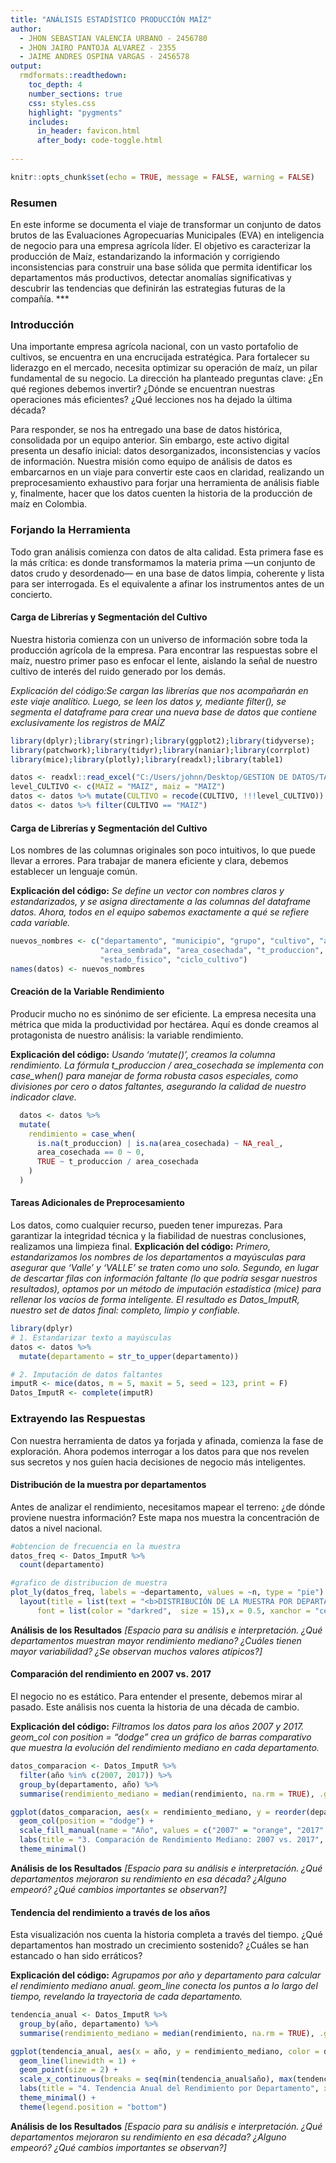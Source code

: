 ```yaml
---
title: "ANÁLISIS ESTADÍSTICO PRODUCCIÓN MAÍZ"
author: 
  - JHON SEBASTIAN VALENCIA URBANO - 2456780
  - JHON JAIRO PANTOJA ALVAREZ - 2355
  - JAIME ANDRES OSPINA VARGAS - 2456578
output: 
  rmdformats::readthedown:
    toc_depth: 4
    number_sections: true
    css: styles.css
    highlight: "pygments"
    includes:
      in_header: favicon.html
      after_body: code-toggle.html
      
---
```


```r
knitr::opts_chunk$set(echo = TRUE, message = FALSE, warning = FALSE)
```

### **Resumen**

En este informe se documenta el viaje de transformar un conjunto de datos brutos de las Evaluaciones Agropecuarias Municipales (EVA) en inteligencia de negocio para una empresa agrícola líder. El objetivo es caracterizar la producción de Maíz, estandarizando la información y corrigiendo inconsistencias para construir una base sólida que permita identificar los departamentos más productivos, detectar anomalías significativas y descubrir las tendencias que definirán las estrategias futuras de la compañía.
***

### **Introducción**

Una importante empresa agrícola nacional, con un vasto portafolio de cultivos, se encuentra en una encrucijada estratégica. Para fortalecer su liderazgo en el mercado, necesita optimizar su operación de maíz, un pilar fundamental de su negocio. La dirección ha planteado preguntas clave: ¿En qué regiones debemos invertir? ¿Dónde se encuentran nuestras operaciones más eficientes? ¿Qué lecciones nos ha dejado la última década?

Para responder, se nos ha entregado una base de datos histórica, consolidada por un equipo anterior. Sin embargo, este activo digital presenta un desafío inicial: datos desorganizados, inconsistencias y vacíos de información. Nuestra misión como equipo de análisis de datos es embarcarnos en un viaje para convertir este caos en claridad, realizando un preprocesamiento exhaustivo para forjar una herramienta de análisis fiable y, finalmente, hacer que los datos cuenten la historia de la producción de maíz en Colombia.

### **Forjando la Herramienta**

Todo gran análisis comienza con datos de alta calidad. Esta primera fase es la más crítica: es donde transformamos la materia prima —un conjunto de datos crudo y desordenado— en una base de datos limpia, coherente y lista para ser interrogada. Es el equivalente a afinar los instrumentos antes de un concierto.

#### **Carga de Librerías y Segmentación del Cultivo**

Nuestra historia comienza con un universo de información sobre toda la producción agrícola de la empresa. Para encontrar las respuestas sobre el maíz, nuestro primer paso es enfocar el lente, aislando la señal de nuestro cultivo de interés del ruido generado por los demás.

*Explicación del código:Se cargan las librerías que nos acompañarán en este viaje analítico. Luego, se leen los datos y, mediante filter(), se segmenta el dataframe para crear una nueva base de datos que contiene exclusivamente los registros de MAÍZ*
```r
library(dplyr);library(stringr);library(ggplot2);library(tidyverse);
library(patchwork);library(tidyr);library(naniar);library(corrplot)
library(mice);library(plotly);library(readxl);library(table1)

datos <- readxl::read_excel("C:/Users/johnn/Desktop/GESTION DE DATOS/TALLER PREPROCESAMIENTO/DATOS/eva_df_2025.xlsx")
level_CULTIVO <- c(MAIZ = "MAIZ", maiz = "MAIZ")
datos <- datos %>% mutate(CULTIVO = recode(CULTIVO, !!!level_CULTIVO))
datos <- datos %>% filter(CULTIVO == "MAIZ")
```
#### **Carga de Librerías y Segmentación del Cultivo**

Los nombres de las columnas originales son poco intuitivos, lo que puede llevar a errores. Para trabajar de manera eficiente y clara, debemos establecer un lenguaje común.

**Explicación del código:**
*Se define un vector con nombres claros y estandarizados, y se asigna directamente a las columnas del dataframe datos. Ahora, todos en el equipo sabemos exactamente a qué se refiere cada variable.*
```r
nuevos_nombres <- c("departamento", "municipio", "grupo", "cultivo", "año",
                    "area_sembrada", "area_cosechada", "t_produccion",
                    "estado_fisico", "ciclo_cultivo")
names(datos) <- nuevos_nombres
```


#### **Creación de la Variable Rendimiento**

Producir mucho no es sinónimo de ser eficiente. La empresa necesita una métrica que mida la productividad por hectárea. Aquí es donde creamos al protagonista de nuestro análisis: la variable rendimiento.

**Explicación del código:**
*Usando 'mutate()', creamos la columna rendimiento. La fórmula t_produccion / area_cosechada se implementa con case_when() para manejar de forma robusta casos especiales, como divisiones por cero o datos faltantes, asegurando la calidad de nuestro indicador clave.*

```r
  datos <- datos %>%
  mutate(
    rendimiento = case_when(
      is.na(t_produccion) | is.na(area_cosechada) ~ NA_real_,
      area_cosechada == 0 ~ 0,
      TRUE ~ t_produccion / area_cosechada
    )
  )
```


#### **Tareas Adicionales de Preprocesamiento**

Los datos, como cualquier recurso, pueden tener impurezas. Para garantizar la integridad técnica y la fiabilidad de nuestras conclusiones, realizamos una limpieza final.
**Explicación del código:**
*Primero, estandarizamos los nombres de los departamentos a mayúsculas para asegurar que 'Valle' y 'VALLE' se traten como uno solo. Segundo, en lugar de descartar filas con información faltante (lo que podría sesgar nuestros resultados), optamos por un método de imputación estadística (mice) para rellenar los vacíos de forma inteligente. El resultado es Datos_ImputR, nuestro set de datos final: completo, limpio y confiable.*

```r
library(dplyr)
# 1. Estandarizar texto a mayúsculas
datos <- datos %>% 
  mutate(departamento = str_to_upper(departamento))

# 2. Imputación de datos faltantes
imputR <- mice(datos, m = 5, maxit = 5, seed = 123, print = F) 
Datos_ImputR <- complete(imputR)
```

### **Extrayendo las Respuestas**

Con nuestra herramienta de datos ya forjada y afinada, comienza la fase de exploración. Ahora podemos interrogar a los datos para que nos revelen sus secretos y nos guíen hacia decisiones de negocio más inteligentes.

#### **Distribución de la muestra por departamentos**
Antes de analizar el rendimiento, necesitamos mapear el terreno: ¿de dónde proviene nuestra información? Este mapa nos muestra la concentración de datos a nivel nacional.

```r
#obtencion de frecuencia en la muestra
datos_freq <- Datos_ImputR %>%
  count(departamento)

#grafico de distribucion de muestra
plot_ly(datos_freq, labels = ~departamento, values = ~n, type = "pie") %>%
  layout(title = list(text = "<b>DISTRIBUCIÓN DE LA MUESTRA POR DEPARTAMENTOS</b>",
      font = list(color = "darkred",  size = 15),x = 0.5, xanchor = "center"))
```
**Análisis de los Resultados**
*[Espacio para su análisis e interpretación. ¿Qué departamentos muestran mayor rendimiento mediano? ¿Cuáles tienen mayor variabilidad? ¿Se observan muchos valores atípicos?]*

#### **Comparación del rendimiento en 2007 vs. 2017**
El negocio no es estático. Para entender el presente, debemos mirar al pasado. Este análisis nos cuenta la historia de una década de cambio.

**Explicación del código:**
*Filtramos los datos para los años 2007 y 2017. geom_col con position = "dodge" crea un gráfico de barras comparativo que muestra la evolución del rendimiento mediano en cada departamento.*

```r
datos_comparacion <- Datos_ImputR %>%
  filter(año %in% c(2007, 2017)) %>%
  group_by(departamento, año) %>%
  summarise(rendimiento_mediano = median(rendimiento, na.rm = TRUE), .groups = 'drop')

ggplot(datos_comparacion, aes(x = rendimiento_mediano, y = reorder(departamento, rendimiento_mediano), fill = as.factor(año))) +
  geom_col(position = "dodge") +
  scale_fill_manual(name = "Año", values = c("2007" = "orange", "2017" = "skyblue")) +
  labs(title = "3. Comparación de Rendimiento Mediano: 2007 vs. 2017", x = "Rendimiento Mediano (Ton/Ha)", y = "Departamento") +
  theme_minimal()
```
**Análisis de los Resultados**
*[Espacio para su análisis e interpretación. ¿Qué departamentos mejoraron su rendimiento en esa década? ¿Alguno empeoró? ¿Qué cambios importantes se observan?]*

#### **Tendencia del rendimiento a través de los años**
Esta visualización nos cuenta la historia completa a través del tiempo. ¿Qué departamentos han mostrado un crecimiento sostenido? ¿Cuáles se han estancado o han sido erráticos?

**Explicación del código:**
*Agrupamos por año y departamento para calcular el rendimiento mediano anual. geom_line conecta los puntos a lo largo del tiempo, revelando la trayectoria de cada departamento.*

```r
tendencia_anual <- Datos_ImputR %>%
  group_by(año, departamento) %>%
  summarise(rendimiento_mediano = median(rendimiento, na.rm = TRUE), .groups = 'drop')

ggplot(tendencia_anual, aes(x = año, y = rendimiento_mediano, color = departamento)) +
  geom_line(linewidth = 1) +
  geom_point(size = 2) +
  scale_x_continuous(breaks = seq(min(tendencia_anual$año), max(tendencia_anual$año), by = 2)) +
  labs(title = "4. Tendencia Anual del Rendimiento por Departamento", x = "Año", y = "Rendimiento Mediano (Ton/Ha)") +
  theme_minimal() +
  theme(legend.position = "bottom")
```
**Análisis de los Resultados**
*[Espacio para su análisis e interpretación. ¿Qué departamentos mejoraron su rendimiento en esa década? ¿Alguno empeoró? ¿Qué cambios importantes se observan?]*

